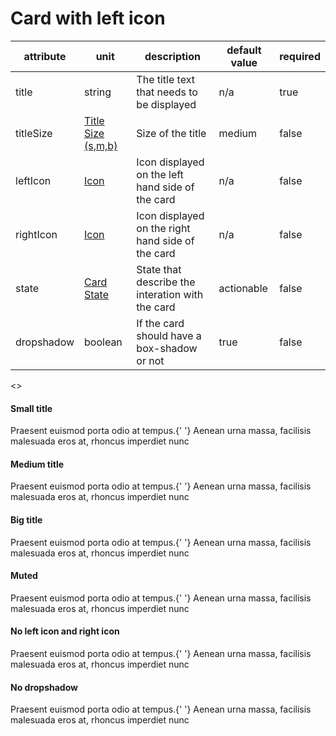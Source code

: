 

<Meta title="JSX/Cards/Card with left icon" />

# Card with left icon

| attribute  | unit                                                                                 | description                                       | default value | required |
| ---------- | ------------------------------------------------------------------------------------ | ------------------------------------------------- | ------------- | -------- |
| title      | string                                                                               | The title text that needs to be displayed         | n/a           | true     |
| titleSize  | [Title Size (s,m,b)](?path=/story/jsx-cards-intro--page#title-size-small-medium-big) | Size of the title                                 | medium        | false    |
| leftIcon   | [Icon](?path=/story/jsx-cards-intro--page#icon)                                      | Icon displayed on the left hand side of the card  | n/a           | false    |
| rightIcon  | [Icon](?path=/story/jsx-cards-intro--page#icon)                                      | Icon displayed on the right hand side of the card | n/a           | false    |
| state      | [Card State](?path=/story/jsx-cards-intro--page#card-state)                          | State that describe the interation with the card  | actionable    | false    |
| dropshadow | boolean                                                                              | If the card should have a box-shadow or not       | true          | false    |

<Preview>
  <>
    <h4 className="p-h4">Small title</h4>
    <CardWithLeftIcon
      title="Lorem ipsum"
      titleSize="small"
      className="wmx6 mt8"
      rightIcon="arrow"
      leftIcon={featherLogo}
    >
      Praesent euismod porta odio at tempus.{' '}
      <span className="fw-bold">Aenean urna massa</span>, facilisis malesuada
      eros at, rhoncus imperdiet nunc
    </CardWithLeftIcon>
    <h4 className="p-h4 mt24">Medium title</h4>
    <CardWithLeftIcon
      title="Lorem ipsum"
      titleSize="medium"
      className="wmx6 mt8"
      rightIcon="arrow"
      leftIcon={featherLogo}
    >
      Praesent euismod porta odio at tempus.{' '}
      <span className="fw-bold">Aenean urna massa</span>, facilisis malesuada
      eros at, rhoncus imperdiet nunc
    </CardWithLeftIcon>
    <h4 className="p-h4 mt24">Big title</h4>
    <CardWithLeftIcon
      title="Lorem ipsum"
      titleSize="big"
      className="wmx6 mt8"
      rightIcon="arrow"
      leftIcon={featherLogo}
    >
      Praesent euismod porta odio at tempus.{' '}
      <span className="fw-bold">Aenean urna massa</span>, facilisis malesuada
      eros at, rhoncus imperdiet nunc
    </CardWithLeftIcon>
    <h4 className="p-h4 mt24">Muted</h4>
    <CardWithLeftIcon
      state="muted"
      title="Lorem ipsum"
      titleSize="big"
      className="wmx6 mt8"
      rightIcon="arrow"
      leftIcon={featherLogo}
    >
      Praesent euismod porta odio at tempus.{' '}
      <span className="fw-bold">Aenean urna massa</span>, facilisis malesuada
      eros at, rhoncus imperdiet nunc
    </CardWithLeftIcon>
    <h4 className="p-h4 mt24">No left icon and right icon</h4>
    <CardWithLeftIcon title="Lorem ipsum" titleSize="big" className="wmx6 mt8">
      Praesent euismod porta odio at tempus.{' '}
      <span className="fw-bold">Aenean urna massa</span>, facilisis malesuada
      eros at, rhoncus imperdiet nunc
    </CardWithLeftIcon>
    <h4 className="p-h4 mt24">No dropshadow</h4>
    <CardWithLeftIcon
      title="Lorem ipsum"
      titleSize="medium"
      className="wmx6 mt8"
      rightIcon="arrow"
      leftIcon={featherLogo}
      dropshadow={false}
    >
      Praesent euismod porta odio at tempus.{' '}
      <span className="fw-bold">Aenean urna massa</span>, facilisis malesuada
      eros at, rhoncus imperdiet nunc
    </CardWithLeftIcon>
  </>
</Preview>
